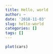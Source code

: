 ```yaml
---
title: Hello, world
author: ~
date: '2018-11-03'
slug: hello-world
categories: []
tags: []
---
```


```r
plot(cars)
```
